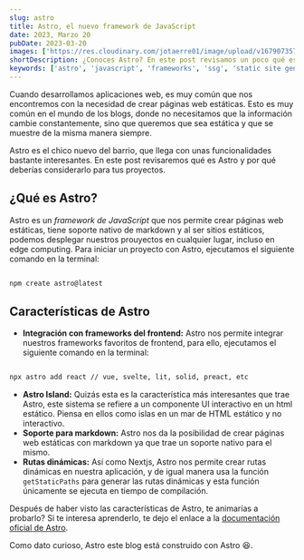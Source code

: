 ```yaml
---
slug: astro
title: Astro, el nuevo framework de JavaScript
date: 2023, Marzo 20
pubDate: 2023-03-20
images: ['https://res.cloudinary.com/jotaerre01/image/upload/v1679073576/Portfolio/lequnhcjmoo0fwttyxic.webp']
shortDescription: ¿Conoces Astro? En este post revisamos un poco qué es y por qué es tan interesante este nuevo framework de JavaScript.
keywords: ['astro', 'javascript', 'frameworks', 'ssg', 'static site generator']
---
```


Cuando desarrollamos aplicaciones web, es muy común que nos encontremos con la necesidad de crear páginas web estáticas. Esto es muy común en el mundo de los blogs, donde no necesitamos que la información cambie constantemente, sino que queremos que sea estática y que se muestre de la misma manera siempre.

Astro es el chico nuevo del barrio, que llega con unas funcionalidades bastante interesantes. En este post revisaremos qué es Astro y por qué deberías considerarlo para tus proyectos.

## ¿Qué es Astro?
Astro es un _framework de JavaScript_ que nos permite crear páginas web estáticas, tiene soporte nativo de markdown y al ser sitios estáticos, podemos desplegar nuestros prouyectos en cualquier lugar, incluso en edge computing.
Para iniciar un proyecto con Astro, ejecutamos el siguiente comando en la terminal:
```bash

npm create astro@latest
```

## Características de Astro
- **Integración con frameworks del frontend:** Astro nos permite integrar nuestros frameworks favoritos de frontend, para ello, ejecutamos el siguiente comando en la terminal:
```bash

npx astro add react // vue, svelte, lit, solid, preact, etc
```
- **Astro Island:** Quizás esta es la característica más interesantes que trae Astro, este sistema se refiere a un componente UI interactivo en un html estático. Piensa en ellos como islas en un mar de HTML estático y no interactivo.
- **Soporte para markdown:** Astro nos da la posibilidad de crear páginas web estáticas con markdown ya que trae un soporte nativo para el mismo.
- **Rutas dinámicas:** Así como Nextjs, Astro nos permite crear rutas dinámicas en nuestra aplicación, y de igual manera usa la función `getStaticPaths` para generar las rutas dinámicas y esta función únicamente se ejecuta en tiempo de compilación.

Después de haber visto las características de Astro, te animarías a probarlo? Si te interesa aprenderlo, te dejo el enlace a la [documentación oficial de Astro](https://docs.astro.build/en/getting-started/ 'link').

Como dato curioso, Astro este blog está construido con Astro 😆.
